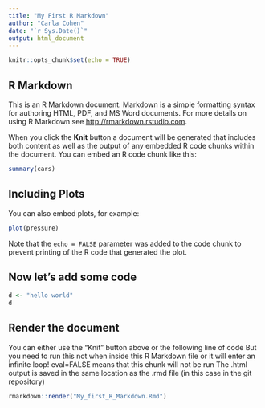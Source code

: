 ```yaml
---
title: "My First R Markdown"
author: "Carla Cohen"
date: "`r Sys.Date()`"
output: html_document
---
```


```r
knitr::opts_chunk$set(echo = TRUE)
```

## R Markdown

This is an R Markdown document. Markdown is a simple formatting syntax for authoring HTML, PDF, and MS Word documents. For more details on using R Markdown see <http://rmarkdown.rstudio.com>.

When you click the **Knit** button a document will be generated that includes both content as well as the output of any embedded R code chunks within the document. You can embed an R code chunk like this:

```r
summary(cars)
```

## Including Plots

You can also embed plots, for example:

```r
plot(pressure)
```

Note that the `echo = FALSE` parameter was added to the code chunk to prevent printing of the R code that generated the plot.


## Now let's add some code
```r
d <- "hello world"
d
```

## Render the document
You can either use the "Knit" button above or the following line of code
But you need to run this not when inside this R Markdown file or it will enter an infinite loop!
eval=FALSE means that this chunk will not be run
The .html output is saved in the same location as the .rmd file (in this case in the git repository)

```r
rmarkdown::render("My_first_R_Markdown.Rmd")
```

